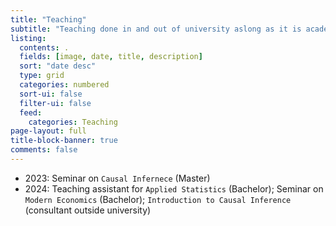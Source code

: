 ```yaml
---
title: "Teaching"
subtitle: "Teaching done in and out of university aslong as it is academically relevant."
listing:
  contents: .
  fields: [image, date, title, description]
  sort: "date desc"
  type: grid
  categories: numbered
  sort-ui: false
  filter-ui: false
  feed: 
    categories: Teaching
page-layout: full
title-block-banner: true
comments: false
---
```


- 2023: Seminar on `Causal Infernece` (Master)
- 2024: Teaching assistant for `Applied Statistics` (Bachelor); Seminar on `Modern Economics` (Bachelor); `Introduction to Causal Inference` (consultant outside university)
